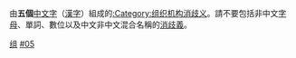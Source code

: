 由'''五個'''[[中文字|中文字]]（[[漢字|漢字]]）組成的[[:Category:组织机构消歧义|:Category:组织机构消歧义]]。請不要包括非中文[[字母|字母]]、單詞、數位以及中文非中文混合名稱的[[Wikipedia:消歧義|消歧義]]。
[[Category:五字消歧义|组]]
[[Category:组织机构消歧义|#05]]